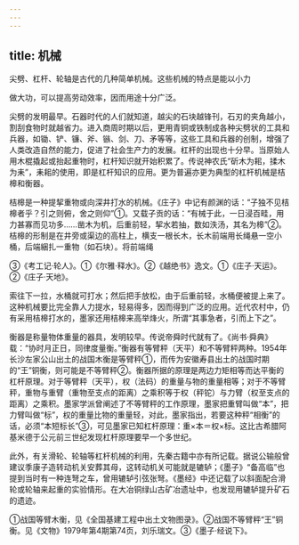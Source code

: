 ```yaml
---
---
---
```

title: 机械
---



尖劈、杠杆、轮轴是古代的几种简单机械。这些机械的特点是能以小力

做大功，可以提高劳动效率，因而用途十分广泛。

尖劈的发明最早。石器时代的人们就知道，越尖的石块越锋刊，石刃的夹角越小，割刮食物时就越省力。进入商周时期以后，更用青铜或铁制成各种尖劈状的工具和兵器，如锄、铲、镰、斧、镞、剑、刀、矛等等，这些工具和兵器的创制，增强了人类改造自然的能力，促进了社会生产力的发展。杠杆的出现也十分早。当原始人用木棍撬起或抬起重物时，杠杆知识就开始积累了。传说神农氏“斫木为耜，揉木为耒”，耒耜的使用，即是杠杆知识的应用。更为普遍亦更为典型的杠杆机械是桔槔和衡器。

桔槔是一种提挈重物或向深井打水的机械。《庄子》中记有颜渊的话：“子独不见桔槔者乎？引之则俯，舍之则仰”①。又载子贡的话：“有械于此，一日浸百畦，用力甚寡而见功多……凿木为机，后重前轻，挈水若抽，数如泆汤，其名为槔”②。桔槔的形制是在井旁或渠边的高柱上，横支一根长木，长木前端用长绳悬一空小桶，后端綑扎一重物（如石块）。将前端绳

③《考工记·轮人》。①《尔雅·释水》。②《越绝书》逸文。①《庄子·天运》。②《庄子·天地》。

索往下一拉，水桶就可打水；然后把手放松，由于后重前轻，水桶便被提上来了。这种机械要比完全靠人力提水，轻易得多，因而得到广泛的应用。近代农村中，仍有采用桔槔打水的，墨家还用桔槔来高举烽火，所谓“其事急者，引而上下之”。

衡器是称量物体重量的器具，发明较早。传说帝舜时代就有了。《尚书·舜典》载：“协时月正日，同律度量衡。”衡器有等臂秤（天平）和不等臂秤两种。1954年长沙左家公山出土的战国木衡是等臂秤①，而传为安徽寿县出土的战国时期的“王”铜衡，则可能是不等臂秤②。衡器所据的原理是两边力矩相等而达平衡的杠杆原理。对于等臂秤（天平），权（法码）的重量与物的重量相等；对于不等臂秤，重物与重臂（重物至支点的距离）之乘积等于权（秤铊）与力臂（权至支点的距离）之乘积。墨家学派曾阐述了不等臂秤的工作原理，墨家把重臂叫做“本”，把力臂叫做“标”，权的重量比物的重量轻，对此，墨家指出，若要这种秤“相衡”的话，必须“本短标长”③，可见墨家已知杠杆原理：重×本＝权×标。这比古希腊阿基米德于公元前三世纪发现杠杆原理要早一个多世纪。

此外，有关滑轮、轮轴等杠杆机械的利用，先秦古籍中亦有所记载。据说公输般曾建议季康子造转动机关安葬其母，这转动机关可能就是辘轳；《墨子》“备高临”也提到当时有一种连弩之车，曾用辘轳引弦张弩。《墨经》中还记载了以斜面配合滑轮或轮轴来起重的实验情形。在大冶铜绿山古矿冶遗址中，也发现用辘轳提升矿石的遗迹。

①战国等臂木衡，见《全国基建工程中出土文物图录》。②战国不等臂秤“王”铜衡。见《文物》1979年第4期第74页，刘乐瑞文。③《墨子·经说下》。